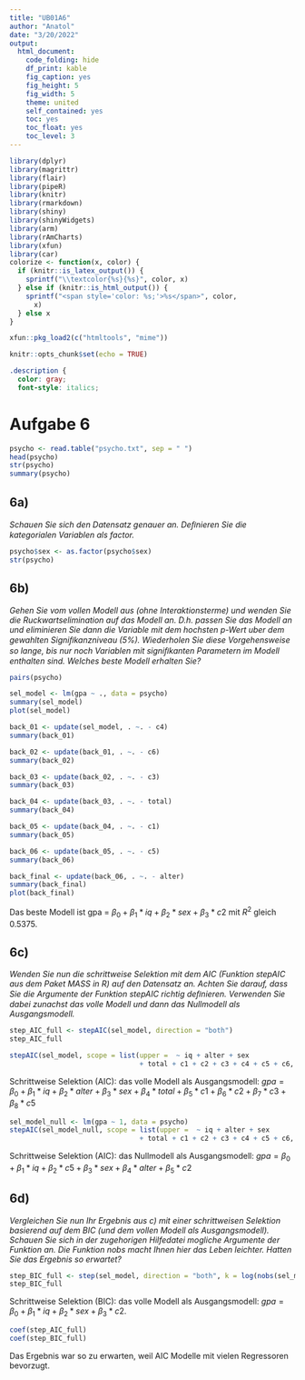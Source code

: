 ```yaml
---
title: "UB01A6"
author: "Anatol"
date: "3/20/2022"
output:
  html_document:
    code_folding: hide
    df_print: kable
    fig_caption: yes
    fig_height: 5
    fig_width: 5
    theme: united
    self_contained: yes
    toc: yes
    toc_float: yes
    toc_level: 3
---
```


```r
library(dplyr)
library(magrittr)
library(flair)
library(pipeR)
library(knitr)
library(rmarkdown)
library(shiny)
library(shinyWidgets)
library(arm)
library(rAmCharts)
library(xfun)
library(car)
colorize <- function(x, color) {
  if (knitr::is_latex_output()) {
    sprintf("\\textcolor{%s}{%s}", color, x)
  } else if (knitr::is_html_output()) {
    sprintf("<span style='color: %s;'>%s</span>", color, 
      x)
  } else x
}

xfun::pkg_load2(c("htmltools", "mime"))
```

```r
knitr::opts_chunk$set(echo = TRUE)
```

```css
.description {
  color: gray;
  font-style: italics;
```

# Aufgabe 6

```r
psycho <- read.table("psycho.txt", sep = " ")
head(psycho)
str(psycho)
summary(psycho)
```

## 6a)
*Schauen Sie sich den Datensatz genauer an. Deﬁnieren Sie die kategorialen Variablen als factor.*

```r
psycho$sex <- as.factor(psycho$sex)
str(psycho)

```

## 6b)
*Gehen Sie vom vollen Modell aus (ohne Interaktionsterme) und wenden Sie die Ruckwartselimination auf das Modell an. D.h. passen Sie das Modell an und eliminieren Sie dann die Variable mit dem hochsten p-Wert
uber dem gewahlten Signiﬁkanzniveau (5%). Wiederholen Sie diese Vorgehensweise so lange, bis nur noch Variablen mit signiﬁkanten Parametern im Modell enthalten sind. Welches beste Modell erhalten Sie?*
```r
pairs(psycho)
```


```r
sel_model <- lm(gpa ~ ., data = psycho)
summary(sel_model)
plot(sel_model)
```
```r
back_01 <- update(sel_model, . ~. - c4)
summary(back_01)
```
```r
back_02 <- update(back_01, . ~. - c6)
summary(back_02)
```
```r
back_03 <- update(back_02, . ~. - c3)
summary(back_03)
```
```r
back_04 <- update(back_03, . ~. - total)
summary(back_04)
```
```r
back_05 <- update(back_04, . ~. - c1)
summary(back_05)
```

```r
back_06 <- update(back_05, . ~. - c5)
summary(back_06)
```
```r
back_final <- update(back_06, . ~. - alter)
summary(back_final)
plot(back_final)
```

Das beste Modell ist gpa = $β_0 + β_1*iq + β_2*sex + β_3*c2$ mit $R^2$ gleich 0.5375.

## 6c)
*Wenden Sie nun die schrittweise Selektion mit dem AIC (Funktion stepAIC aus dem Paket MASS in R) auf den Datensatz an. Achten Sie darauf, dass Sie die Argumente der Funktion stepAIC richtig deﬁnieren. Verwenden Sie dabei zunachst das volle Modell und dann das Nullmodell als Ausgangsmodell.*

```r
step_AIC_full <- stepAIC(sel_model, direction = "both")
step_AIC_full
```
```r
stepAIC(sel_model, scope = list(upper =  ~ iq + alter + sex
                                + total + c1 + c2 + c3 + c4 + c5 + c6, lower = ~ 1)) 
```

Schrittweise Selektion (AIC): das volle Modell als Ausgangsmodell: $gpa = β_0 + β_1*iq + β_2*alter + β_3*sex + β_4*total + β_5*c1 + β_6*c2 + β_7*c3 + β_8*c5$

```r
sel_model_null <- lm(gpa ~ 1, data = psycho)
stepAIC(sel_model_null, scope = list(upper =  ~ iq + alter + sex
                                + total + c1 + c2 + c3 + c4 + c5 + c6, lower = ~ 1))
```
Schrittweise Selektion (AIC): das Nullmodell als Ausgangsmodell: $gpa = β_0 + β_1*iq + β_2*c5 + β_3*sex + β_4*alter + β_5*c2$

## 6d)
*Vergleichen Sie nun Ihr Ergebnis aus c) mit einer schrittweisen Selektion basierend auf dem BIC (und dem vollen Modell als Ausgangsmodell). Schauen Sie sich in der zugehorigen Hilfedatei mogliche Argumente der Funktion an. Die Funktion nobs macht Ihnen hier das Leben leichter. Hatten Sie das Ergebnis so erwartet?*
```r
step_BIC_full <- step(sel_model, direction = "both", k = log(nobs(sel_model)))
step_BIC_full
```

Schrittweise Selektion (BIC): das volle Modell als Ausgangsmodell: $gpa = β_0 + β_1*iq + β_2*sex + β_3*c2$.

```r
coef(step_AIC_full)
coef(step_BIC_full)
```

Das Ergebnis war so zu erwarten, weil AIC Modelle mit vielen Regressoren bevorzugt.
